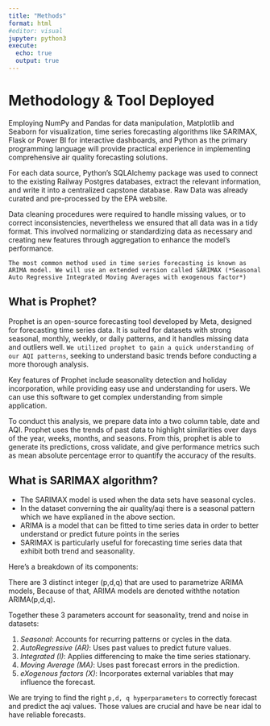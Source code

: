 ```yaml
---
title: "Methods"
format: html
#editor: visual
jupyter: python3
execute:
  echo: true
  output: true
---
```


# Methodology & Tool Deployed

Employing NumPy and Pandas for data manipulation, Matplotlib and Seaborn for visualization, time series forecasting algorithms like SARIMAX, Flask or Power BI for interactive dashboards, and Python as the primary programming language will provide practical experience in implementing comprehensive air quality forecasting solutions.

For each data source, Python’s SQLAlchemy package was used to connect to the existing Railway Postgres databases, extract the relevant information, and write it into a centralized capstone database. Raw Data was already curated and pre-processed by the EPA website. 

Data cleaning procedures were  required to handle missing values, or to correct inconsistencies, nevertheless we ensured that all data was in a tidy format. 
This involved normalizing or standardizing data as necessary and creating new features through aggregation to enhance the model’s performance.

`The most common method used in time series forecasting is known as ARIMA model. We will use an extended version called SARIMAX (*Seasonal Auto Regressive Integrated Moving Averages with exogenous factor*)`


## What is Prophet?

Prophet is an open-source forecasting tool developed by Meta, designed for forecasting time series data. It is suited for datasets with strong seasonal, monthly, weekly, or daily patterns, and it handles missing data and outliers well. `We utilized prophet to gain a quick understanding of our AQI patterns`, seeking to understand basic trends before conducting a more thorough analysis.

Key features of Prophet include seasonality detection and holiday incorporation, while providing easy use and understanding for users. 
We can use this software to get complex understanding from simple application.

To conduct this analysis, we prepare data into a two column table, date and AQI. Prophet uses the trends of past data to highlight similarities over days of the year, weeks, months, and seasons. From this, prophet is able to generate its predictions, cross validate, and give performance metrics such as mean absolute percentage error to quantify the accuracy of the results.

## What is SARIMAX algorithm?​​​​​​​​​​​​​​​

- The SARIMAX model is used when the data sets have seasonal cycles. 
- In the dataset converning the air quality/aqi there is a seasonal pattern which we have explianed in the above section.
- ARIMA is a model that can be fitted to time series data in order to better understand or predict future points in the series
- SARIMAX is particularly useful for forecasting time series data that exhibit both trend and seasonality.

Here's a breakdown of its components:

There are 3 distinct integer (p,d,q) that are used to parametrize ARIMA models, Because of that, ARIMA models are denoted withthe notation ARIMA(p,d,q).

Together these 3 parameters account for seasonality, trend and noise in datasets:

1. *Seasonal*: Accounts for recurring patterns or cycles in the data.
2. *AutoRegressive (AR)*: Uses past values to predict future values.
3. *Integrated (I)*: Applies differencing to make the time series stationary.
4. *Moving Average (MA)*: Uses past forecast errors in the prediction.
5. *eXogenous factors (X)*: Incorporates external variables that may influence the forecast.

We are trying to find the right `p,d, q hyperparameters` to correctly forecast and predict the aqi values.
Those values are crucial and have be near idal to have reliable forecasts.
